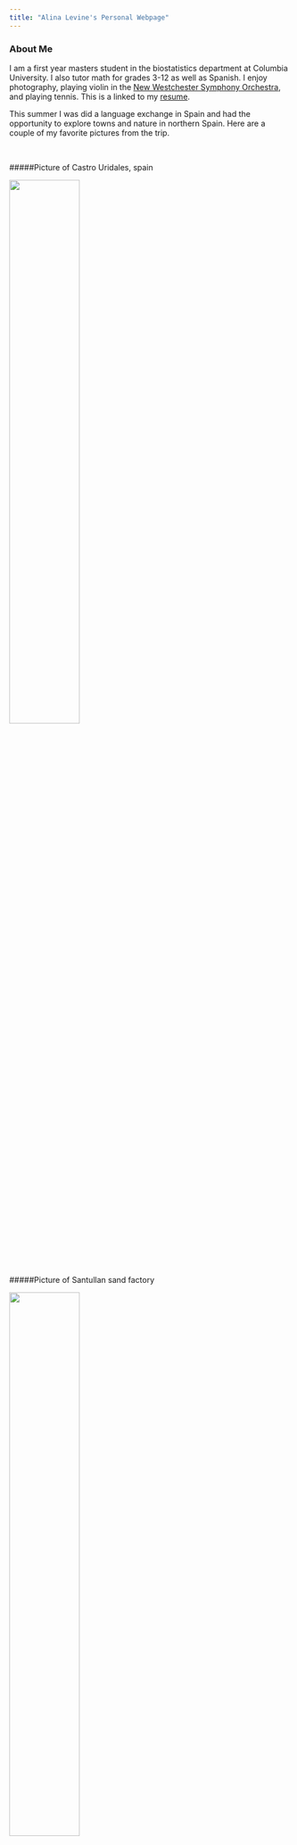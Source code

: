 ```yaml
---
title: "Alina Levine's Personal Webpage"
---
```


### About Me

I am a first year masters student in the biostatistics department at Columbia University. I also tutor math for grades 3-12 as well as Spanish. I enjoy photography, playing violin in the [New Westchester Symphony Orchestra](http://newsymphony.org/), and playing tennis. This is a linked to my [resume](alinalevine_cv.html).


This summer I was did a language exchange in Spain and had the opportunity to explore towns and nature in northern Spain. Here are a couple of my favorite pictures from the trip.  

<br>

#####Picture of Castro Uridales, spain

<img src="images/IMG_3205.jpg" style="width:50%">

#####Picture of Santullan sand factory

<img src="images/IMG_3222.jpg" style="width:50%">

[About this website](about.html)


